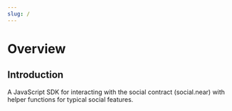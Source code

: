 ```yaml
---
slug: /
---
```


# Overview


<TOCInline
  maxHeadingLevel={4}
  toc={toc}
/>

## Introduction

A JavaScript SDK for interacting with the social contract (social.near) with helper functions for typical social features.
